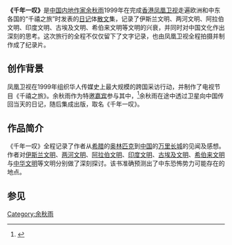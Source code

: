 '''《千年一叹》'''是[[中国内地|中国内地]][[作家|作家]][[余秋雨|余秋雨]]1999年在完成[[香港|香港]][[凤凰卫视|凤凰卫视]]走遍欧洲和中东各国的“千禧之旅”时发表的[[日记|日记]]体[[散文|散文]]集，记录了伊斯兰文明、两河文明、阿拉伯文明、印度文明、古埃及文明、希伯来文明等文明的兴衰，并同时对中国文化作出深刻的思考。这次旅行的全程不仅仅留下了文字记录，也由凤凰卫视全程拍摄并制作成了纪录片。
==创作背景==
凤凰卫视在1999年组织华人传媒史上最大规模的跨国采访行动，并制作了电视节目《千禧之旅》。余秋雨作为特邀[[嘉宾|嘉宾]]参与其中，<ref>{{Cite web |url=http://phtv.ifeng.com/phinfo/200910/1007_45_1377852.shtml |title=《千禧之旅》十周年 余秋雨：开创电视先河 |accessdate=2012-02-14 |archive-date=2014-04-07 |archive-url=https://web.archive.org/web/20140407074018/http://phtv.ifeng.com/phinfo/200910/1007_45_1377852.shtml |dead-url=no }}</ref>余秋雨在途中透过卫星向中国传回当天的日记，随后集成出版，取名《千年一叹》。

==作品简介==
《千年一叹》全程记录了作者从[[希腊|希腊]]的[[奥林匹克|奥林匹克]]到[[中国|中国]]的[[万里长城|万里长城]]的见闻及感想。作者对[[伊斯兰文明|伊斯兰文明]]、[[两河文明|两河文明]]、[[阿拉伯文明|阿拉伯文明]]、[[印度文明|印度文明]]、[[古埃及文明|古埃及文明]]、[[希伯来文明|希伯来文明]]与[[中华文明|中华文明]]等文明分别做了深刻探讨。该书准确预测出了中东恐怖势力可能存在的地点。

==参见==
<div class="references-small">
<references></references>
</div>

[[Category:余秋雨|Category:余秋雨]]